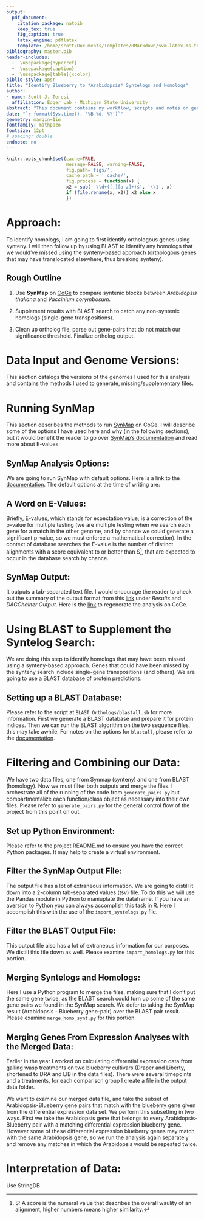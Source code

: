 ```yaml
---
output: 
  pdf_document:
    citation_package: natbib
    keep_tex: true
    fig_caption: true
    latex_engine: pdflatex
    template: /home/scott/Documents/Templates/RMarkdown/svm-latex-ms.tex
bibliography: master.bib
header-includes:
  -  \usepackage{hyperref}
  -  \usepackage{caption}
  -  \usepackage[table]{xcolor}
biblio-style: apsr
title: "Identify Blueberry to *Arabidopsis* Syntelogs and Homologs"
author:
- name: Scott J. Teresi
  affiliation: Edger Lab - Michigan State University
abstract: "This document contains my workflow, scripts and notes on generating *Vaccinium corymbosum* to *Arabidopsis thaliana* homologs"
date: "`r format(Sys.time(), '%B %d, %Y')`"
geometry: margin=1in
fontfamily: mathpazo
fontsize: 12pt
# spacing: double
endnote: no
---
```


```r
knitr::opts_chunk$set(cache=TRUE,
                      message=FALSE, warning=FALSE,
                      fig.path='figs/',
                      cache.path = '_cache/',
                      fig.process = function(x) {
                      x2 = sub('-\\d+([.][a-z]+)$', '\\1', x)
                      if (file.rename(x, x2)) x2 else x
                      })
```
# Approach:
To identify homologs, I am going to first identify orthologous genes using synteny. I will then follow up by using BLAST to identify any homologs that we would've missed using the synteny-based approach (orthologous genes that may have translocated elsewhere, thus breaking synteny). 

## Rough Outline
1. Use **SynMap** on [CoGe](https://genomevolution.org/CoGe/SynMap.pl) to compare syntenic blocks between *Arabidopsis thaliana* and *Vaccinium corymbosum*. 

2. Supplement results with BLAST search to catch any non-syntenic homologs (single-gene transpositions).

3. Clean up ortholog file, parse out gene-pairs that do not match our significance threshold. Finalize ortholog output.

# Data Input and Genome Versions:
This section catalogs the versions of the genomes I used for this analysis and contains the methods I used to generate, missing/supplementary files.

\begin{table}[h!]
\rowcolors{2}{gray!15}{white}
\centering
\caption*{\textbf{Genome Versions Used:}}
\begin{tabular}{|l|l|}
\rowcolor{gray!50}
\hline
\textbf{Regular CoGE ID} & \textbf{Masked ID} \\ \hline
Arabidopsis thaliana Col-0 (id1) & CNS PL2.0 Masked Repeats 50X (v10, id 16746)\\ \hline
Vaccinium corymbosum (id39928) & mask w/ RepeatMasker (v3, id 58746)\\ \hline
\end{tabular}
\end{table}
<!-- **** -->

# Running SynMap
This section describes the methods to run [SynMap](https://genomevolution.org/CoGe/SynMap.pl) on CoGe. I will describe some of the options I have used here and why (in the following sections), but it would benefit the reader to go over [SynMap's documentation](https://genomevolution.org/wiki/index.php/SynMap#Advanced_Options) and read more about E-values.

## SynMap Analysis Options:
We are going to run SynMap with default options. Here is a link to the [documentation](https://genomevolution.org/wiki/index.php/SynMap). The default options at the time of writing are: \


\begin{itemize}
\item DAGChainer
	\subitem Relative gene order
	\subitem Maximum distance between two matches: \textit{20} genes
	\subitem Minimum number of aligned pairs: \textit{5} genes
\item Merge Syntenic Blocks
	\subitem Algorithm: Quota Align Merge
	\subitem Maximum distance between two blocks: \textit{4:1}
\item Syntenic Depth
	\subitem Algorithm ?????
\item Fractionation Bias
	\subitem Test???
\item CodeML
\item Advanced Options
\end{itemize}



## A Word on E-Values:
Briefly, E-values, which stands for expectation value, is a correction of the p-value for multiple testing (we are multiple testing when we search each gene for a match in the other genome, and by chance we could generate a significant p-value, so we must enforce a mathematical correction). In the context of database searches the E-value is the number of distinct alignments with a score equivalent to or better than S^[S: A score is the numeral value that describes the overall waulity of an alignment, higher numbers means higher similarity.], that are expected to occur in the database search by chance.

## SynMap Output:
It outputs a tab-separated text file. I would encourage the reader to check out the summary of the output format from this [link](https://genomevolution.org/wiki/index.php/SynMap) under *Results* and *DAGChainer Output*. Here is the [link](https://genomevolution.org/r/1ejoj) to regenerate the analysis on CoGe.

# Using BLAST to Supplement the Syntelog Search:
We are doing this step to identify homologs that may have been missed using a synteny-based approach. Genes that could have been missed by the synteny search include single-gene transpositions (and others). We are going to use a BLAST database of protein predictions.

## Setting up a BLAST Database:
Please refer to the script at `BLAST_Orthologs/blastall.sb` for more information. First we generate a BLAST database and prepare it for protein indices. Then we can run the BLAST algorithm on the two sequence files, this may take awhile. For notes on the options for `blastall`, please refer to the [documentation](https://www.ncbi.nlm.nih.gov/Class/BLAST/blastallopts.txt).


# Filtering and Combining our Data:
We have two data files, one from Synmap (synteny) and one from BLAST (homology). Now we must filter both outputs and merge the files. I orchestrate all of the running of the code from `generate_pairs.py` but compartmentalize each function/class object as necessary into their own files. Please refer to `generate_pairs.py` for the general control flow of the project from this point on out.

## Set up Python Environment:
Please refer to the project README.md to ensure you have the correct Python packages. It may help to create a virtual environment.

## Filter the SynMap Output File:
The output file has a lot of extraneous information. We are going to distill it down into a 2-column tab-separated values (tsv) file. To do this we will use the Pandas module in Python to maniuplate the dataframe. If you have an aversion to Python you can always accomplish this task in R. Here I accomplish this with the use of the `import_syntelogs.py` file.

## Filter the BLAST Output File:
This output file also has a lot of extraneous information for our purposes. We distill this file down as well. Please examine `import_homologs.py` for this portion.

## Merging Syntelogs and Homologs:
Here I use a Python program to merge the files, making sure that I don't put the same gene twice, as the BLAST search could turn up some of the same gene pairs we found in the SynMap search. We defer to taking the SynMap result (Arabidopsis - Blueberry gene-pair) over the BLAST pair result. Please examine `merge_homo_synt.py` for this portion.


## Merging Genes From Expression Analyses with the Merged Data:
Earlier in the year I worked on calculating differential expression data from galling wasp treatments on two blueberry cultivars (Draper and Liberty, shortened to DRA and LIB in the data files). There were several timepoints and a treatments, for each comparison group I create a file in the output data folder. 

We want to examine our merged data file, and take the subset of Arabidopsis-Blueberry gene pairs that match with the blueberry gene given from the differential expression data set. We perform this subsetting in two ways. First we take the Arabidopsis gene that belongs to every Arabidopsis-Blueberry pair with a matching differential expression blueberry gene. However some of these differential expression blueberry genes may match with the same Arabidopsis gene, so we run the analysis again separately and remove any matches in which the Arabidopsis would be repeated twice.

# Interpretation of Data:
Use StringDB
